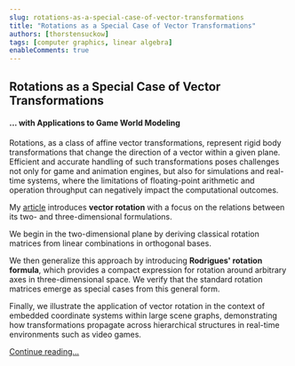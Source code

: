 ```yaml
---
slug: rotations-as-a-special-case-of-vector-transformations
title: "Rotations as a Special Case of Vector Transformations"
authors: [thorstensuckow]
tags: [computer graphics, linear algebra]
enableComments: true
---
```




## Rotations as a Special Case of Vector Transformations

#### ... with Applications to Game World Modeling

Rotations, as a class of affine vector transformations, represent rigid body transformations that change the direction of a vector within a given plane.<br />
Efficient and accurate handling of such transformations poses challenges not only for game and animation engines, but also for simulations and real-time systems, where the limitations of floating-point arithmetic and operation throughput can negatively impact the computational outcomes.

<!--truncate-->

My [article](/docs/articles/computer-graphics/rotations-as-a-special-case-of-vector-transformations) introduces **vector rotation** with a focus on the relations between its two- and three-dimensional formulations.

We begin in the two-dimensional plane by deriving classical rotation matrices from linear combinations in orthogonal bases.

We then generalize this approach by introducing **Rodrigues' rotation formula**, which provides a compact expression for rotation around arbitrary axes in three-dimensional space. We verify that the standard rotation matrices emerge as special cases from this general form.

Finally, we illustrate the application of vector rotation in the context of embedded coordinate systems within large scene graphs, demonstrating how transformations propagate across hierarchical structures in real-time environments such as video games.

[Continue reading...](/docs/articles/computer-graphics/rotations-as-a-special-case-of-vector-transformations)